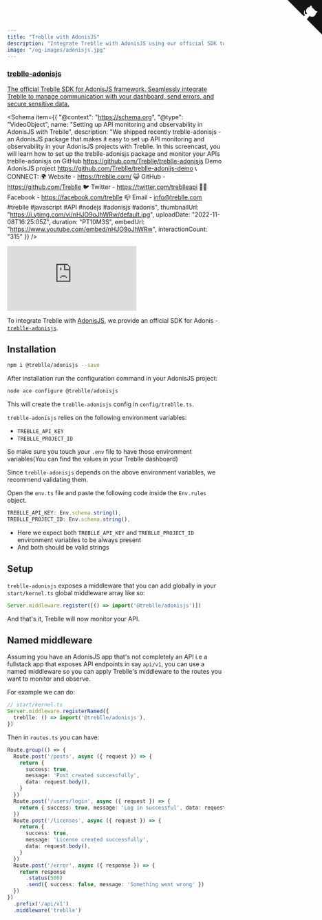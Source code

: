 ```yaml
---
title: "Treblle with AdonisJS"
description: "Integrate Treblle with AdonisJS using our official SDK to capture API requests, track errors, and secure sensitive data. Follow our configuration guide to get started with Treblle for AdonisJS."
image: "/og-images/adonisjs.jpg"
---
```


<div class="max-w-full mx-auto shadow-lg rounded-lg overflow-hidden">
  <a href="https://github.com/Treblle/treblle-adonisjs" title="View source on GitHub" aria-label="View source on GitHub" class="relative no-underline">
    <div>
      <svg width="80" height="80" viewBox="0 0 250 250" style="fill:#151513; color:#fff; position: absolute; top: 0; border: 0; right: 0;" aria-hidden="true">
        <path d="M0,0 L115,115 L130,115 L142,142 L250,250 L250,0 Z"></path>
        <path d="M128.3,109.0 C113.8,99.7 119.0,89.6 119.0,89.6 C122.0,82.7 120.5,78.6 120.5,78.6 C119.2,72.0 123.4,76.3 123.4,76.3 C127.3,80.9 125.5,87.3 125.5,87.3 C122.9,97.6 130.6,101.9 134.4,103.2" fill="currentColor" style="transform-origin: 130px 106px;" class="octo-arm"></path>
        <path d="M115.0,115.0 C114.9,115.1 118.7,116.5 119.8,115.4 L133.7,101.6 C136.9,99.2 139.9,98.4 142.2,98.6 C133.8,88.0 127.5,74.4 143.8,58.0 C148.5,53.4 154.0,51.2 159.7,51.0 C160.3,49.4 163.2,43.6 171.4,40.1 C171.4,40.1 176.1,42.5 178.8,56.2 C183.1,58.6 187.2,61.8 190.9,65.4 C194.5,69.0 197.7,73.2 200.1,77.6 C213.8,80.2 216.3,84.9 216.3,84.9 C212.7,93.1 206.9,96.0 205.4,96.6 C205.1,102.4 203.0,107.8 198.3,112.5 C181.9,128.9 168.3,122.5 157.7,114.1 C157.9,116.9 156.7,120.9 152.7,124.9 L141.0,136.5 C139.8,137.7 141.6,141.9 141.8,141.8 Z" fill="currentColor" class="octo-body"></path>
      </svg>
    </div>
    <div class="grid grid-cols-4 gap-4 px-2 py-2">
      <div class="col-span-4">
      	<h3 class="text-xl font-semibold">treblle-adonisjs</h3>
      	<p class="text-sm font-medium">
          The official Treblle SDK for AdonisJS framework. Seamlessly integrate Treblle to manage communication with your dashboard, send errors, and secure sensitive data.
        </p>
      </div>
    </div>
  </a>
</div>


<Schema
  item={{
    "@context": "https://schema.org",
    "@type": "VideoObject",
    name: "Setting up API monitoring and observability in AdonisJS with Treblle",
    description: "We shipped recently treblle-adonisjs - an AdonisJS package that makes it easy to set up API monitoring and observability in your AdonisJS projects with Treblle.  In this screencast, you will learn how to set up the treblle-adonisjs package and monitor your APIs  treblle-adonisjs on GitHub https://github.com/Treblle/treblle-adonisjs  Demo AdonisJS project https://github.com/Treblle/treblle-adonijs-demo  📞 CONNECT: 🌍 Website - https://treblle.com/ 😺 GitHub - https://github.com/Treblle 🐦 Twitter - https://twitter.com/treblleapi 👍🏽 Facebook - https://facebook.com/treblle 📪 Email - info@treblle.com  #treblle #javascript  #API #nodejs  #adonisjs #adonis",
    thumbnailUrl: "https://i.ytimg.com/vi/nHJO9oJhWRw/default.jpg",
    uploadDate: "2022-11-08T16:25:05Z",
    duration: "PT10M3S",
    embedUrl: "https://www.youtube.com/embed/nHJO9oJhWRw",
    interactionCount: "315"
  }}
/>

<iframe
  class="w-full aspect-[16/9]"
  src="https://www.youtube.com/embed/nHJO9oJhWRw"
  aria-label="YouTube video player"
  frameborder="0"
  allow="accelerometer; autoplay; clipboard-write; encrypted-media; gyroscope; picture-in-picture; web-share"
  allowfullscreen
></iframe>

To integrate Treblle with [AdonisJS](https://adonisjs.com), we provide an official SDK for Adonis - [`treblle-adonisjs`](https://github.com/Treblle/treblle-adonisjs).

## Installation

```sh
npm i @treblle/adonisjs --save
```

After installation run the configuration command in your AdonisJS project:

```sh
node ace configure @treblle/adonisjs
```

This will create the `treblle-adonisjs` config in `config/treblle.ts`.

`treblle-adonisjs` relies on the following environment variables:

- `TREBLLE_API_KEY`
- `TREBLLE_PROJECT_ID`

So make sure you touch your `.env` file to have those environment variables(You can find the values in your Treblle dashboard)

Since `treblle-adonisjs` depends on the above environment variables, we recommend validating them.

Open the `env.ts` file and paste the following code inside the `Env.rules` object.

```ts
TREBLLE_API_KEY: Env.schema.string(),
TREBLLE_PROJECT_ID: Env.schema.string(),
```

- Here we expect both `TREBLLE_API_KEY` and `TREBLLE_PROJECT_ID` environment variables to be always present
- And both should be valid strings

## Setup

`treblle-adonisjs` exposes a middleware that you can add globally in your `start/kernel.ts` global middleware array like so:

```ts
Server.middleware.register([() => import('@treblle/adonisjs')])
```

And that's it, Treblle will now monitor your API.

## Named middleware

Assuming you have an AdonisJS app that's not completely an API i.e a fullstack app that exposes API endpoints in say `api/v1`, you can use a named middleware so you can apply Treblle's middleware to the routes you want to monitor and observe.

For example we can do:

```ts
// start/kernel.ts
Server.middleware.registerNamed({
  treblle: () => import('@treblle/adonisjs'),
})
```

Then in `routes.ts` you can have:

```ts
Route.group(() => {
  Route.post('/posts', async ({ request }) => {
    return {
      success: true,
      message: 'Post created successfully',
      data: request.body(),
    }
  })
  Route.post('/users/login', async ({ request }) => {
    return { success: true, message: 'Log in successful', data: request.body() }
  })
  Route.post('/licenses', async ({ request }) => {
    return {
      success: true,
      message: 'License created successfully',
      data: request.body(),
    }
  })
  Route.post('/error', async ({ response }) => {
    return response
      .status(500)
      .send({ success: false, message: 'Something went wrong' })
  })
})
  .prefix('/api/v1')
  .middleware('treblle')
```